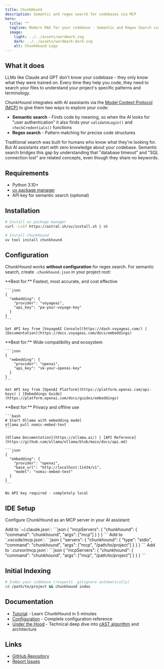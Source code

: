 ```yaml
---
title: ChunkHound
description: Semantic and regex search for codebases via MCP
hero:
  title: ""
  tagline: Modern RAG for your codebase - Semantic and Regex Search via MCP
  image:
    light: ../../assets/wordmark.svg
    dark: ../../assets/wordmark-dark.svg
    alt: ChunkHound Logo
---
```



## What it does

LLMs like Claude and GPT don't know your codebase - they only know what they were trained on. Every time they help you code, they need to search your files to understand your project's specific patterns and terminology.

ChunkHound integrates with AI assistants via the [Model Context Protocol (MCP)](https://modelcontextprotocol.io/) to give them two ways to explore your code:
- **Semantic search** - Finds code by meaning, so when the AI looks for "user authentication" it also finds your `validateLogin()` and `checkCredentials()` functions
- **Regex search** - Pattern matching for precise code structures

Traditional search was built for humans who know what they're looking for. But AI assistants start with zero knowledge about your codebase. Semantic search bridges this gap by understanding that "database timeout" and "SQL connection lost" are related concepts, even though they share no keywords.

## Requirements

- Python 3.10+
- [uv package manager](https://docs.astral.sh/uv/)
- API key for semantic search (optional)

## Installation

```bash
# Install uv package manager
curl -LsSf https://astral.sh/uv/install.sh | sh

# Install ChunkHound
uv tool install chunkhound
```

## Configuration

ChunkHound works **without configuration** for regex search. For semantic search, create `.chunkhound.json` in your project root:

<Tabs syncKey="provider">
  <TabItem label="VoyageAI (Recommended)">
    **Best for:** Fastest, most accurate, and cost effective

    ```json
    {
      "embedding": {
        "provider": "voyageai",
        "api_key": "pa-your-voyage-key"
      }
    }
    ```

    Get API key from [VoyageAI Console](https://dash.voyageai.com/) | [Documentation](https://docs.voyageai.com/docs/embeddings)
  </TabItem>

  <TabItem label="OpenAI">
    **Best for:** Wide compatibility and ecosystem

    ```json
    {
      "embedding": {
        "provider": "openai",
        "api_key": "sk-your-openai-key"
      }
    }
    ```

    Get API key from [OpenAI Platform](https://platform.openai.com/api-keys) | [Embeddings Guide](https://platform.openai.com/docs/guides/embeddings)
  </TabItem>

  <TabItem label="Local (Ollama)">
    **Best for:** Privacy and offline use

    ```bash
    # Start Ollama with embedding model
    ollama pull nomic-embed-text
    ```

    [Ollama Documentation](https://ollama.ai/) | [API Reference](https://github.com/ollama/ollama/blob/main/docs/api.md)

    ```json
    {
      "embedding": {
        "provider": "openai",
        "base_url": "http://localhost:11434/v1",
        "model": "nomic-embed-text"
      }
    }
    ```

    No API key required - completely local
  </TabItem>
</Tabs>

## IDE Setup

Configure ChunkHound as an MCP server in your AI assistant:

<Tabs syncKey="ide-setup">
  <TabItem label="Claude Code">
    Add to `~/.claude.json`:
    ```json
    {
      "mcpServers": {
        "chunkhound": {
          "command": "chunkhound",
          "args": ["mcp"]
        }
      }
    }
    ```
  </TabItem>

  <TabItem label="VS Code">
    Add to `.vscode/mcp.json`:
    ```json
    {
      "servers": {
        "chunkhound": {
          "type": "stdio",
          "command": "chunkhound",
          "args": ["mcp", "/path/to/project"]
        }
      }
    }
    ```
  </TabItem>

  <TabItem label="Cursor">
    Add to `.cursor/mcp.json`:
    ```json
    {
      "mcpServers": {
        "chunkhound": {
          "command": "chunkhound",
          "args": ["mcp", "/path/to/project"]
        }
      }
    }
    ```
  </TabItem>
</Tabs>

## Initial Indexing

```bash
# Index your codebase (respects .gitignore automatically)
cd /path/to/project && chunkhound index
```

## Documentation

- [Tutorial](/chunkhound/tutorial/) - Learn ChunkHound in 5 minutes
- [Configuration](/chunkhound/configuration/) - Complete configuration reference
- [Under the Hood](/chunkhound/under-the-hood/) - Technical deep dive into [cAST algorithm](https://arxiv.org/pdf/2506.15655) and architecture

## Links

- [GitHub Repository](https://github.com/ofriw/chunkhound)
- [Report Issues](https://github.com/ofriw/chunkhound/issues)
